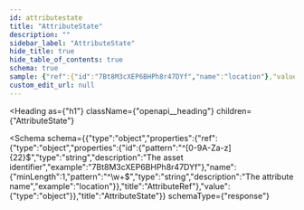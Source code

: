 ```yaml
---
id: attributestate
title: "AttributeState"
description: ""
sidebar_label: "AttributeState"
hide_title: true
hide_table_of_contents: true
schema: true
sample: {"ref":{"id":"7Bt8M3cXEP6BHPh8r47DYf","name":"location"},"value":{}}
custom_edit_url: null
---
```



<Heading
  as={"h1"}
  className={"openapi__heading"}
  children={"AttributeState"}
>
</Heading>





<Schema
  schema={{"type":"object","properties":{"ref":{"type":"object","properties":{"id":{"pattern":"^[0-9A-Za-z]{22}$","type":"string","description":"The asset identifier","example":"7Bt8M3cXEP6BHPh8r47DYf"},"name":{"minLength":1,"pattern":"^\\w+$","type":"string","description":"The attribute name","example":"location"}},"title":"AttributeRef"},"value":{"type":"object"}},"title":"AttributeState"}}
  schemaType={"response"}
>
  
</Schema>
            